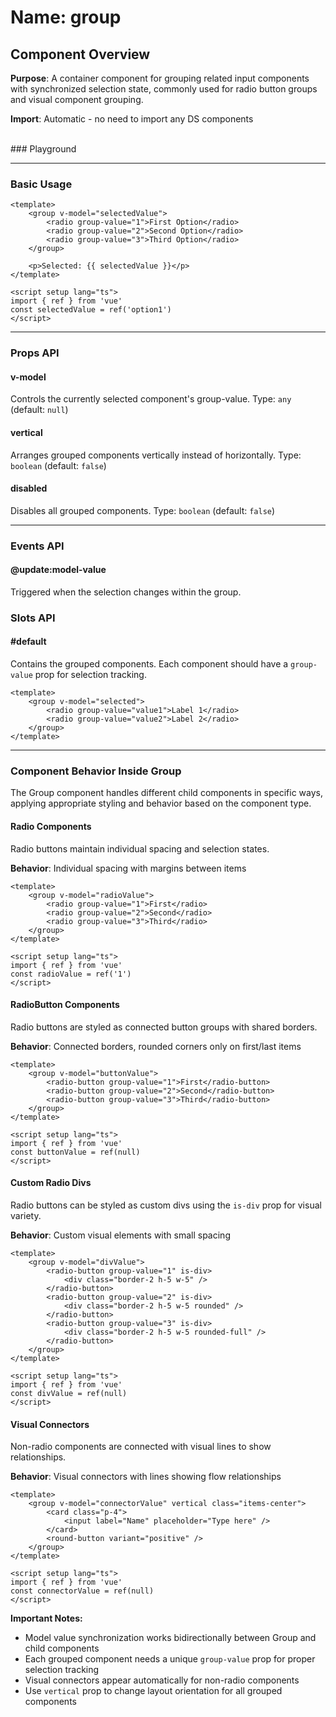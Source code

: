 
<Meta of={Group} />

# Name: group
## Component Overview

**Purpose**: A container component for grouping related input components with synchronized selection state, commonly used for radio button groups and visual component grouping.

**Import**: Automatic - no need to import any DS components

<br />
### Playground

<Canvas of={Group.Radio} />
<Controls />

---

### Basic Usage

```vue
<template>
    <group v-model="selectedValue">
        <radio group-value="1">First Option</radio>
        <radio group-value="2">Second Option</radio>
        <radio group-value="3">Third Option</radio>
    </group>
    
    <p>Selected: {{ selectedValue }}</p>
</template>

<script setup lang="ts">
import { ref } from 'vue'
const selectedValue = ref('option1')
</script>
```

<Canvas sourceState="none" of={Group.Radio} />

---

### Props API

#### v-model
Controls the currently selected component's group-value. Type: `any` (default: `null`)

#### vertical
Arranges grouped components vertically instead of horizontally. Type: `boolean` (default: `false`)

<Canvas sourceState="none" of={Group.Vertical} />

#### disabled
Disables all grouped components. Type: `boolean` (default: `false`)

<Canvas sourceState="none" of={Group.Disabled} />

---

### Events API

#### @update:model-value
Triggered when the selection changes within the group.

### Slots API

#### #default
Contains the grouped components. Each component should have a `group-value` prop for selection tracking.

```vue
<template>
    <group v-model="selected">
        <radio group-value="value1">Label 1</radio>
        <radio group-value="value2">Label 2</radio>
    </group>
</template>
```

---

### Component Behavior Inside Group

The Group component handles different child components in specific ways, applying appropriate styling and behavior based on the component type.

#### Radio Components
Radio buttons maintain individual spacing and selection states.

**Behavior**: Individual spacing with margins between items

```vue
<template>
    <group v-model="radioValue">
        <radio group-value="1">First</radio>
        <radio group-value="2">Second</radio>
        <radio group-value="3">Third</radio>
    </group>
</template>

<script setup lang="ts">
import { ref } from 'vue'
const radioValue = ref('1')
</script>
```

<Canvas sourceState="none" of={Group.Radio} />

#### RadioButton Components
Radio buttons are styled as connected button groups with shared borders.

**Behavior**: Connected borders, rounded corners only on first/last items

```vue
<template>
    <group v-model="buttonValue">
        <radio-button group-value="1">First</radio-button>
        <radio-button group-value="2">Second</radio-button>
        <radio-button group-value="3">Third</radio-button>
    </group>
</template>

<script setup lang="ts">
import { ref } from 'vue'
const buttonValue = ref(null)
</script>
```

<Canvas sourceState="none" of={Group.RadioButton} />

#### Custom Radio Divs
Radio buttons can be styled as custom divs using the `is-div` prop for visual variety.

**Behavior**: Custom visual elements with small spacing

```vue
<template>
    <group v-model="divValue">
        <radio-button group-value="1" is-div>
            <div class="border-2 h-5 w-5" />
        </radio-button>
        <radio-button group-value="2" is-div>
            <div class="border-2 h-5 w-5 rounded" />
        </radio-button>
        <radio-button group-value="3" is-div>
            <div class="border-2 h-5 w-5 rounded-full" />
        </radio-button>
    </group>
</template>

<script setup lang="ts">
import { ref } from 'vue'
const divValue = ref(null)
</script>
```

<Canvas sourceState="none" of={Group.RadioDiv} />

#### Visual Connectors
Non-radio components are connected with visual lines to show relationships.

**Behavior**: Visual connectors with lines showing flow relationships

```vue
<template>
    <group v-model="connectorValue" vertical class="items-center">
        <card class="p-4">
            <input label="Name" placeholder="Type here" />
        </card>
        <round-button variant="positive" />
    </group>
</template>

<script setup lang="ts">
import { ref } from 'vue'
const connectorValue = ref(null)
</script>
```

<Canvas sourceState="none" of={Group.Conector} />

**Important Notes:**
- Model value synchronization works bidirectionally between Group and child components
- Each grouped component needs a unique `group-value` prop for proper selection tracking
- Visual connectors appear automatically for non-radio components
- Use `vertical` prop to change layout orientation for all grouped components
